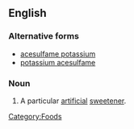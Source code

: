 ==English==
{{wikipedia}}

===Alternative forms===
* [[acesulfame potassium]]
* [[potassium acesulfame]]

===Noun===
{{en-noun|-|sg=[[acesulfame]] [[K]]}}

#  A particular [[artificial]] [[sweetener]].

[[Category:Foods]]
